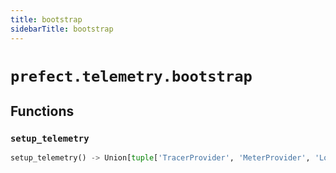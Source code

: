 ```yaml
---
title: bootstrap
sidebarTitle: bootstrap
---
```


# `prefect.telemetry.bootstrap`

## Functions

### `setup_telemetry` <sup><a href="https://github.com/PrefectHQ/prefect/blob/main/src/prefect/telemetry/bootstrap.py#L20" target="_blank"><Icon icon="github" style="width: 14px; height: 14px;" /></a></sup>

```python
setup_telemetry() -> Union[tuple['TracerProvider', 'MeterProvider', 'LoggerProvider'], tuple[None, None, None]]
```
